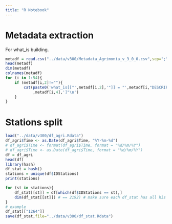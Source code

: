 ```yaml
---
title: "R Notebook"
---
```


# Metadata extraction
For what_is building.
```r
metadf = read.csv("../data/v300/Metadata_Agrimonia_v_3_0_0.csv",sep=";",head=T)
head(metadf)
dim(metadf)
colnames(metadf)
for (i in 1:54){
	if (metadf[i,2]!=""){
		cat(paste0('what_is[["',metadf[i,2],'"]] = "',metadf[i,"DESCRIPTION"]),"\\n["
			,metadf[i,4],']"\n')
	}
}
```


# Stations split
```r
load("../data/v300/df_agri.Rdata")
df_agri$Time <- as.Date(df_agri$Time, "%Y-%m-%d")
# df_agri$Time <- format(df_agri$Time, format = "%d/%m/%Y")
# df_agri$Time <- as.Date(df_agri$Time, format = "%d/%m/%Y")
df = df_agri
head(df)
library(hash)
df_stat = hash()
stations = unique(df$IDStations)
print(stations)
```


```r
for (st in stations){
	df_stat[[st]] = df[which(df$IDStations == st),]
	dim(df_stat[[st]]) # == 2192) # make sure each df_stat has all his 2192 obs
}
# example
df_stat[["1264"]]
save(df_stat,file="../data/v300/df_stat.Rdata")
```

